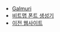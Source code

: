 - [Galmuri](/galmuri)
- [비트맵 폰트 생성기](https://generator.quiple.dev)
- [이전 웹사이트](https://legacy.quiple.dev)
